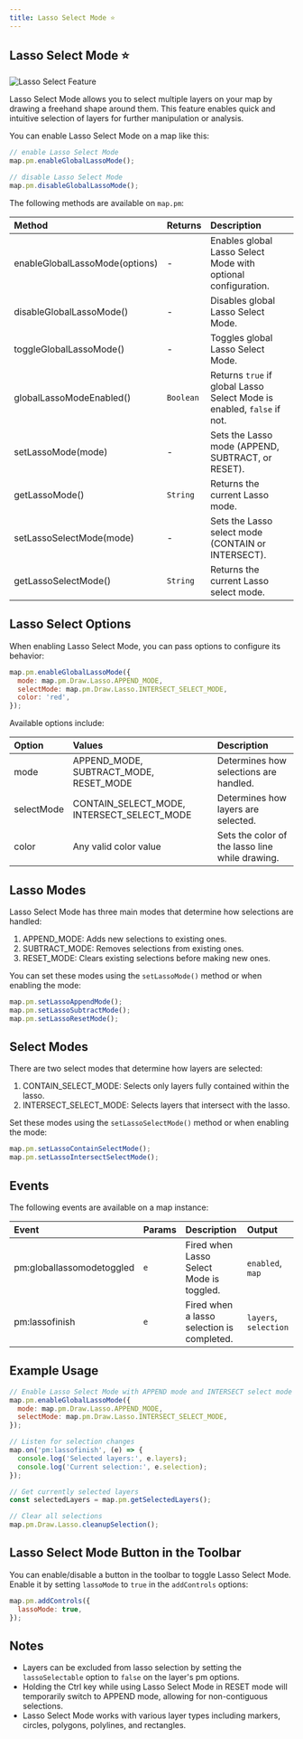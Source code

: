 ```yaml
---
title: Lasso Select Mode ⭐
---
```


## Lasso Select Mode ⭐

![Lasso Select Feature](https://geoman-static.onrender.com/assets/lasso-select.gif)

Lasso Select Mode allows you to select multiple layers on your map by drawing a freehand shape around them. This feature enables quick and intuitive selection of layers for further manipulation or analysis.

You can enable Lasso Select Mode on a map like this:

```js
// enable Lasso Select Mode
map.pm.enableGlobalLassoMode();

// disable Lasso Select Mode
map.pm.disableGlobalLassoMode();
```

The following methods are available on `map.pm`:

| Method                             | Returns   | Description                                                            |
| :--------------------------------- | :-------- | :--------------------------------------------------------------------- |
| enableGlobalLassoMode(options)     | -         | Enables global Lasso Select Mode with optional configuration.          |
| disableGlobalLassoMode()           | -         | Disables global Lasso Select Mode.                                     |
| toggleGlobalLassoMode()            | -         | Toggles global Lasso Select Mode.                                      |
| globalLassoModeEnabled()           | `Boolean` | Returns `true` if global Lasso Select Mode is enabled, `false` if not. |
| setLassoMode(mode)                 | -         | Sets the Lasso mode (APPEND, SUBTRACT, or RESET).                      |
| getLassoMode()                     | `String`  | Returns the current Lasso mode.                                        |
| setLassoSelectMode(mode)           | -         | Sets the Lasso select mode (CONTAIN or INTERSECT).                     |
| getLassoSelectMode()               | `String`  | Returns the current Lasso select mode.                                 |

## Lasso Select Options

When enabling Lasso Select Mode, you can pass options to configure its behavior:

```js
map.pm.enableGlobalLassoMode({
  mode: map.pm.Draw.Lasso.APPEND_MODE,
  selectMode: map.pm.Draw.Lasso.INTERSECT_SELECT_MODE,
  color: 'red',
});
```

Available options include:

| Option     | Values                                            | Description                                           |
| :--------- | :------------------------------------------------ | :---------------------------------------------------- |
| mode       | APPEND_MODE, SUBTRACT_MODE, RESET_MODE            | Determines how selections are handled.                |
| selectMode | CONTAIN_SELECT_MODE, INTERSECT_SELECT_MODE        | Determines how layers are selected.                   |
| color      | Any valid color value                             | Sets the color of the lasso line while drawing.       |

## Lasso Modes

Lasso Select Mode has three main modes that determine how selections are handled:

1. APPEND_MODE: Adds new selections to existing ones.
2. SUBTRACT_MODE: Removes selections from existing ones.
3. RESET_MODE: Clears existing selections before making new ones.

You can set these modes using the `setLassoMode()` method or when enabling the mode:

```js
map.pm.setLassoAppendMode();
map.pm.setLassoSubtractMode();
map.pm.setLassoResetMode();
```

## Select Modes

There are two select modes that determine how layers are selected:

1. CONTAIN_SELECT_MODE: Selects only layers fully contained within the lasso.
2. INTERSECT_SELECT_MODE: Selects layers that intersect with the lasso.

Set these modes using the `setLassoSelectMode()` method or when enabling the mode:

```js
map.pm.setLassoContainSelectMode();
map.pm.setLassoIntersectSelectMode();
```

## Events

The following events are available on a map instance:

| Event                              | Params | Description                                     | Output                    |
| :--------------------------------- | :----- | :---------------------------------------------- | :------------------------ |
| pm:globallassomodetoggled          | `e`    | Fired when Lasso Select Mode is toggled.        | `enabled`, `map`          |
| pm:lassofinish                     | `e`    | Fired when a lasso selection is completed.      | `layers`, `selection`     |

## Example Usage

```js
// Enable Lasso Select Mode with APPEND mode and INTERSECT select mode
map.pm.enableGlobalLassoMode({
  mode: map.pm.Draw.Lasso.APPEND_MODE,
  selectMode: map.pm.Draw.Lasso.INTERSECT_SELECT_MODE,
});

// Listen for selection changes
map.on('pm:lassofinish', (e) => {
  console.log('Selected layers:', e.layers);
  console.log('Current selection:', e.selection);
});

// Get currently selected layers
const selectedLayers = map.pm.getSelectedLayers();

// Clear all selections
map.pm.Draw.Lasso.cleanupSelection();
```

## Lasso Select Mode Button in the Toolbar

You can enable/disable a button in the toolbar to toggle Lasso Select Mode. Enable it by setting `lassoMode` to `true` in the `addControls` options:

```javascript
map.pm.addControls({ 
  lassoMode: true, 
});
```

## Notes

- Layers can be excluded from lasso selection by setting the `lassoSelectable` option to `false` on the layer's pm options.
- Holding the Ctrl key while using Lasso Select Mode in RESET mode will temporarily switch to APPEND mode, allowing for non-contiguous selections.
- Lasso Select Mode works with various layer types including markers, circles, polygons, polylines, and rectangles.


<LassoSelect />
